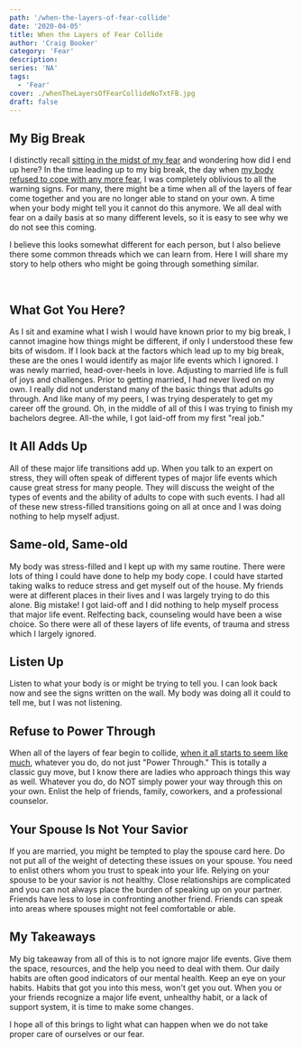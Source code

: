 ```yaml
---
path: '/when-the-layers-of-fear-collide'
date: '2020-04-05'
title: When the Layers of Fear Collide
author: 'Craig Booker'
category: 'Fear'
description:
series: 'NA'
tags:
  - 'Fear'
cover: ./whenTheLayersOfFearCollideNoTxtFB.jpg
draft: false
---
```


## My Big Break

I distinctly recall [sitting in the midst of my fear](https://www.craigbooker.com/blog/the-gold-standard/) and wondering how did I end up here? In the time leading up to my big break, the day when [my body refused to cope with any more fear](https://www.craigbooker.com/blog/internal-dialogue/), I was completely oblivious to all the warning signs. For many, there might be a time when all of the layers of fear come together and you are no longer able to stand on your own. A time when your body might tell you it cannot do this anymore. We all deal with fear on a daily basis at so many different levels, so it is easy to see why we do not see this coming.

I believe this looks somewhat different for each person, but I also believe there some common threads which we can learn from. Here I will share my story to help others who might be going through something similar.

<br />

## What Got You Here?

As I sit and examine what I wish I would have known prior to my big break, I cannot imagine how things might be different, if only I understood these few bits of wisdom. If I look back at the factors which lead up to my big break, these are the ones I would identify as major life events which I ignored. I was newly married, head-over-heels in love. Adjusting to married life is full of joys and challenges. Prior to getting married, I had never lived on my own. I really did not understand many of the basic things that adults go through. And like many of my peers, I was trying desperately to get my career off the ground. Oh, in the middle of all of this I was trying to finish my bachelors degree. All-the while, I got laid-off from my first "real job."

## It All Adds Up

All of these major life transitions add up. When you talk to an expert on stress, they will often speak of different types of major life events which cause great stress for many people. They will discuss the weight of the types of events and the ability of adults to cope with such events. I had all of these new stress-filled transitions going on all at once and I was doing nothing to help myself adjust.

## Same-old, Same-old

My body was stress-filled and I kept up with my same routine. There were lots of thing I could have done to help my body cope. I could have started taking walks to reduce stress and get myself out of the house. My friends were at different places in their lives and I was largely trying to do this alone. Big mistake! I got laid-off and I did nothing to help myself process that major life event. Relfecting back, counseling would have been a wise choice. So there were all of these layers of life events, of trauma and stress which I largely ignored.

## Listen Up

Listen to what your body is or might be trying to tell you. I can look back now and see the signs written on the wall. My body was doing all it could to tell me, but I was not listening.

## Refuse to Power Through

When all of the layers of fear begin to collide, [when it all starts to seem like much](https://www.craigbooker.com/blog/when-life-seems-like-too-much/), whatever you do, do not just "Power Through." This is totally a classic guy move, but I know there are ladies who approach things this way as well. Whatever you do, do NOT simply power your way through this on your own. Enlist the help of friends, family, coworkers, and a professional counselor.

## Your Spouse Is Not Your Savior

If you are married, you might be tempted to play the spouse card here. Do not put all of the weight of detecting these issues on your spouse. You need to enlist others whom you trust to speak into your life. Relying on your spouse to be your savior is not healthy. Close relationships are complicated and you can not always place the burden of speaking up on your partner. Friends have less to lose in confronting another friend. Friends can speak into areas where spouses might not feel comfortable or able.

## My Takeaways

My big takeaway from all of this is to not ignore major life events. Give them the space, resources, and the help you need to deal with them. Our daily habits are often good indicators of our mental health. Keep an eye on your habits. Habits that got you into this mess, won't get you out. When you or your friends recognize a major life event, unhealthy habit, or a lack of support system, it is time to make some changes.

I hope all of this brings to light what can happen when we do not take proper care of ourselves or our fear.
